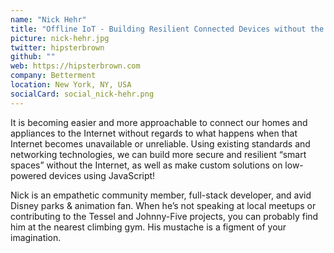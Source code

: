 ```yaml
---
name: "Nick Hehr"
title: "Offline IoT - Building Resilient Connected Devices without the Internet"
picture: nick-hehr.jpg
twitter: hipsterbrown
github: ""
web: https://hipsterbrown.com
company: Betterment
location: New York, NY, USA
socialCard: social_nick-hehr.png
---
```


<p>
  It is becoming easier and more approachable to connect our homes and appliances to the Internet without regards
  to what happens when that Internet becomes unavailable or unreliable. Using existing standards and networking
  technologies, we can build more secure and resilient “smart spaces” without the Internet, as well as make
  custom solutions on low-powered devices using JavaScript!
</p>

<p>
  Nick is an empathetic community member, full-stack developer, and avid Disney parks & animation fan.
  When he’s not speaking at local meetups or contributing to the Tessel and Johnny-Five projects,
  you can probably find him at the nearest climbing gym. His mustache is a figment of your imagination.
</p>
